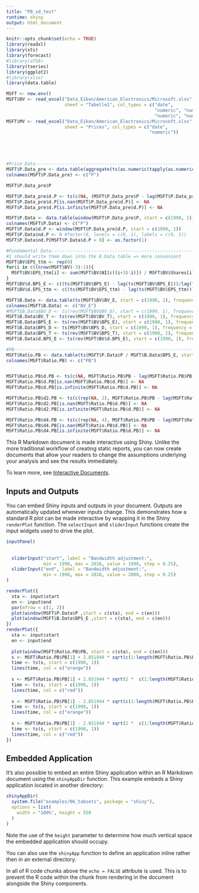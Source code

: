 ```yaml
---
title: "PB_sd_test"
runtime: shiny
output: html_document
---
```


```r
knitr::opts_chunk$set(echo = TRUE)
library(readxl)
library(xts)
library(forecast)
#library(aTSA)
library(tseries)
library(ggplot2)
#library(xlsx)
library(data.table)

MSFT <- new.env()
MSFT$BV <- read_excel("Data_Eikon/American_Electronics/Microsoft.xlsx", 
                      sheet = "Tabelle1", col_types = c("date", 
                                                        "numeric", "numeric", "numeric", 
                                                        "numeric", "numeric", "numeric", "numeric", "numeric"))
MSFT$MV <- read_excel("Data_Eikon/American_Electronics/Microsoft.xlsx", 
                      sheet = "Prices", col_types = c("date", 
                                                      "numeric"))





#Price Data-------------------------------------------------------------------------------------
MSFT$P.Data_pre <- data.table(aggregate(ts(as.numeric(tapply(as.numeric(rev(MSFT$MV$Close)), as.yearmon(rev(MSFT$MV$Date)), mean)), start = c(1987, 1), frequency = 12), nfrequency = 4))
colnames(MSFT$P.Data_pre) <- c("P")

MSFT$P.Data_pre$P

MSFT$P.Data_pre$d.P <- ts(c(NA, (MSFT$P.Data_pre$P - lag(MSFT$P.Data_pre$P, -1))/lag(MSFT$P.Data_pre$P, -1)), start = c(1987, 1), frequency = 4)
MSFT$P.Data_pre$d.P[is.nan(MSFT$P.Data_pre$d.P)] <- NA
MSFT$P.Data_pre$d.P[is.infinite(MSFT$P.Data_pre$d.P)] <- NA

MSFT$P.Data <- data.table(window(MSFT$P.Data_pre$P, start = c(1990, 1)))
colnames(MSFT$P.Data) <- c("P")
MSFT$P.Data$d.P <- window(MSFT$P.Data_pre$d.P, start = c(1990, 1))
MSFT$P.Data$nd.P <- 0 #factor(0, levels = c(0, 1), labels = c(0, 1))
MSFT$P.Data$nd.P[MSFT$P.Data$d.P > 0] <- as.factor(1)

#Fundamental Data-------------------------------------------------------------------------------
#I should write them down into the B.Data table => more convenient
MSFT$BV$EPS_ttm <- rep(0)
for(i in c((nrow(MSFT$BV)-3):1)){
  MSFT$BV$EPS_ttm[i] <- sum(MSFT$BV$NI[c((i+3):i)]) / MSFT$BV$Shares[i] 
}
MSFT$BV$d.BPS_E <- c((ts(MSFT$BV$BPS_E) - lag(ts(MSFT$BV$BPS_E)))/lag(ts(MSFT$BV$BPS_E)),0)
MSFT$BV$d.EPS_ttm <- c((ts(MSFT$BV$EPS_ttm) - lag(ts(MSFT$BV$EPS_ttm)))/lag(ts(MSFT$BV$EPS_ttm)),0)

MSFT$B.Data <- data.table(ts(MSFT$BV$BV_E, start = c(1990, 1), frequency = 4))
colnames(MSFT$B.Data) <- c("BV_E")
#MSFT$B.Data$BV_D <- ts(rev(MSFT$BV$BV_D), start = c(1990, 1), frequency = 4)
MSFT$B.Data$BV_T <- ts(rev(MSFT$BV$BV_T), start = c(1990, 1), frequency = 4)
MSFT$B.Data$BPS_E <- ts(rev(MSFT$BV$BPS_E), start = c(1990, 1), frequency = 4)
MSFT$B.Data$BPS_D <- ts(MSFT$BV$BPS_D, start = c(1990, 1), frequency = 4)
MSFT$B.Data$BPS_T <- ts(rev(MSFT$BV$BPS_T), start = c(1990, 1), frequency = 4)
MSFT$B.Data$d.BPS_E <- ts(rev(MSFT$BV$d.BPS_E), start = c(1990, 1), frequency = 4)

#PB-----------------------------------------------------------------------------------------
MSFT$Ratio.PB <- data.table(ts(MSFT$P.Data$P / MSFT$B.Data$BPS_E, start = c(1990, 1), frequency = 4))
colnames(MSFT$Ratio.PB) <- c("PB")


MSFT$Ratio.PB$d.PB <- ts(c(NA, MSFT$Ratio.PB$PB - lag(MSFT$Ratio.PB$PB, -1)), start = c(1990, 1), frequency = 4)
MSFT$Ratio.PB$d.PB[is.nan(MSFT$Ratio.PB$d.PB)] <- NA
MSFT$Ratio.PB$d.PB[is.infinite(MSFT$Ratio.PB$d.PB)] <- NA

MSFT$Ratio.PB$d2.PB <- ts(c(rep(NA, 2), MSFT$Ratio.PB$PB - lag(MSFT$Ratio.PB$PB, -2)), start = c(1990, 1), frequency = 4)
MSFT$Ratio.PB$d2.PB[is.nan(MSFT$Ratio.PB$d.PB)] <- NA
MSFT$Ratio.PB$d2.PB[is.infinite(MSFT$Ratio.PB$d.PB)] <- NA

MSFT$Ratio.PB$d4.PB <- ts(c(rep(NA, 4), MSFT$Ratio.PB$PB - lag(MSFT$Ratio.PB$PB, -4)), start = c(1990, 1), frequency = 4)
MSFT$Ratio.PB$d4.PB[is.nan(MSFT$Ratio.PB$d.PB)] <- NA
MSFT$Ratio.PB$d4.PB[is.infinite(MSFT$Ratio.PB$d.PB)] <- NA
```

This R Markdown document is made interactive using Shiny. Unlike the more traditional workflow of creating static reports, you can now create documents that allow your readers to change the assumptions underlying your analysis and see the results immediately. 

To learn more, see [Interactive Documents](http://rmarkdown.rstudio.com/authoring_shiny.html).

## Inputs and Outputs

You can embed Shiny inputs and outputs in your document. Outputs are automatically updated whenever inputs change.  This demonstrates how a standard R plot can be made interactive by wrapping it in the Shiny `renderPlot` function. The `selectInput` and `sliderInput` functions create the input widgets used to drive the plot.

```r
inputPanel(
  
  
  sliderInput("start", label = "Bandwidth adjustment:",
              min = 1990, max = 2018, value = 1990, step = 0.25),
  sliderInput("end", label = "Bandwidth adjustment:",
              min = 1990, max = 2018, value = 2000, step = 0.25)
)

renderPlot({
  sta <- input$start
  en <- input$end
  par(mfrow = c(1, 2))
  plot(window(MSFT$P.Data$P ,start = c(sta), end = c(en)))
  plot(window(MSFT$B.Data$BPS_E ,start = c(sta), end = c(en)))
})
renderPlot({
  sta <- input$start
  en <- input$end
  
  plot(window(MSFT$Ratio.PB$PB, start = c(sta), end = c(en)))
  s <- MSFT$Ratio.PB$PB[1] + 2.851944 * sqrt(c(1:length(MSFT$Ratio.PB$PB)))
  time <- ts(s, start = c(1990, 1))
  lines(time, col = c("orange"))
  
  s <- MSFT$Ratio.PB$PB[1] + 2.851944 * sqrt(2 *  c(1:length(MSFT$Ratio.PB$PB)))
  time <- ts(s, start = c(1990, 1))
  lines(time, col = c("red"))
  
  s <- MSFT$Ratio.PB$PB[1] - 2.851944 * sqrt(c(1:length(MSFT$Ratio.PB$PB)))
  time <- ts(s, start = c(1990, 1))
  lines(time, col = c("orange"))
  
  s <- MSFT$Ratio.PB$PB[1] - 2.851944 * sqrt(2 *  c(1:length(MSFT$Ratio.PB$PB)))
  time <- ts(s, start = c(1990, 1))
  lines(time, col = c("red"))
})
```

## Embedded Application

It's also possible to embed an entire Shiny application within an R Markdown document using the `shinyAppDir` function. This example embeds a Shiny application located in another directory:

```r
shinyAppDir(
  system.file("examples/06_tabsets", package = "shiny"),
  options = list(
    width = "100%", height = 550
  )
)
```

Note the use of the `height` parameter to determine how much vertical space the embedded application should occupy.

You can also use the `shinyApp` function to define an application inline rather then in an external directory.

In all of R code chunks above the `echo = FALSE` attribute is used. This is to prevent the R code within the chunk from rendering in the document alongside the Shiny components.



